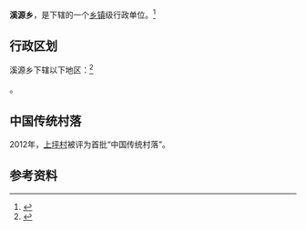 {{中国乡级行政区|35/04/30/203/000
| 电话区号 = 598
}}

'''溪源乡'''，是{{PRC admin/fullname|35/04/30/203/000|3}}下辖的一个[[乡镇|乡镇]]级行政单位。<ref>{{PRC admin/ref sgc|{{PRC admin/parent|35/04/30/203/000}}}}</ref>

== 行政区划 ==

溪源乡下辖以下地区：<ref>{{PRC admin/ref sgc|35/04/30/203/000}}</ref>

{{PRC admin/children|35/04/30/203/000}}。

==中国传统村落==
2012年，[[上坪村|上坪村]]被评为首批“中国传统村落”。

== 参考资料 ==

{{reflist}}

{{行政区划小作品}}
{{PRC admin/navcat|35/04/30/203/000}}